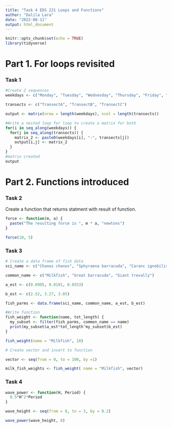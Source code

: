 ```yaml
---
title: "Task 4 EDS 221 Loops and Functions"
author: "Dalila Lara"
date: "2022-08-11"
output: html_document
---
```


```r
knitr::opts_chunk$set(echo = TRUE)
library(tidyverse)
```

# Part 1. For loops revisited 

### Task 1 
```r
#Create 2 sequences 
weekdays <- c("Monday", "Tuesday", "Wednesday", "Thursday", "Friday", "Saturday", "Sunday")

transects <- c("TransectA", "TransectB", "TransectC")

output <- matrix(nrow = length(weekdays), ncol = length(transects))

#Write a nested loop for loop to create a matrix for both 
for(i in seq_along(weekdays)) {
  for(j in seq_along(transects)) {
    matrix_2 <- paste0(weekdays[i], "-", transects[j])
    output[i,j] <- matrix_2
  }
}
#matrix created
output
```


# Part 2. Functions introduced
### Task 2
Create a function that returns statment with result of function.
```r
force <- function(m, a) {
  paste("The resulting force is ", m * a, "newtons")
} 

force(10, 5)
```

### Task 3
```r
# Create a data frame of fish data
sci_name <- c("Chanos chanos", "Sphyraena barracuda", "Caranc ignobilis")

common_name <- c("Milkfish", "Great barracuda", "Giant trevally")

a_est <- c(0.0905, 0.0181, 0.0353)

b_est <- c(2.52, 3.27, 3.05)

fish_parms <- data.frame(sci_name, common_name, a_est, b_est)
```

```r
#Write function
fish_weight <- function(name, tot_length) {
  my_subset <- filter(fish_parms, common_name == name)
  print(my_subset$a_est*tot_length^my_subset$b_est)
}

fish_weight(name = "Milkfish", 10)
```

```r
# Create vector and insert to function 

vector <- seq(from = 0, to = 100, by =1)

milk_fish_weights <- fish_weight( name = "Milkfish", vector)
```


### Task 4
```r
wave_power <- function(H, Period) {
  0.5*H^2*Period
}

wave_height <- seq(from = 0, to = 3, by = 0.2)

wave_power(wave_height, 8)



```

